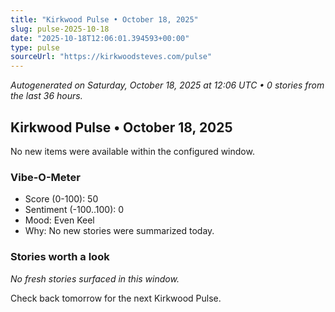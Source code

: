```yaml
---
title: "Kirkwood Pulse • October 18, 2025"
slug: pulse-2025-10-18
date: "2025-10-18T12:06:01.394593+00:00"
type: pulse
sourceUrl: "https://kirkwoodsteves.com/pulse"
---
```


_Autogenerated on Saturday, October 18, 2025 at 12:06 UTC • 0 stories from the last 36 hours._

## Kirkwood Pulse • October 18, 2025

No new items were available within the configured window.

### Vibe-O-Meter

- Score (0-100): 50
- Sentiment (-100..100): 0
- Mood: Even Keel
- Why: No new stories were summarized today.

### Stories worth a look

_No fresh stories surfaced in this window._

Check back tomorrow for the next Kirkwood Pulse.
